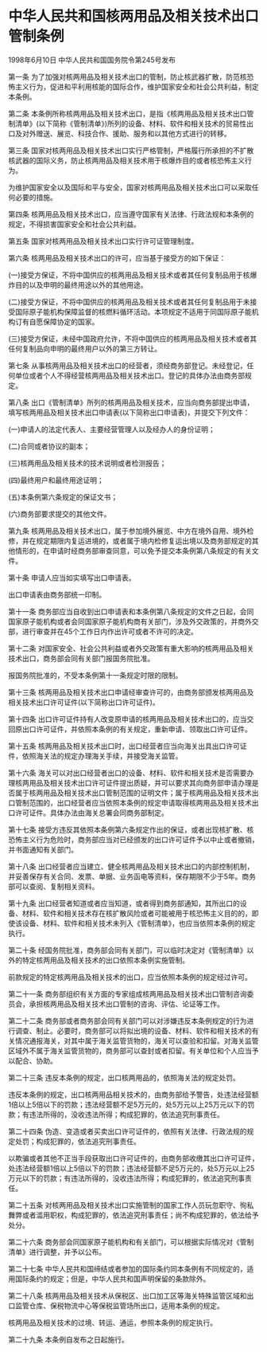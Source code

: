 # 中华人民共和国核两用品及相关技术出口管制条例

1998年6月10日 中华人民共和国国务院令第245号发布　

  

第一条 为了加强对核两用品及相关技术出口的管制，防止核武器扩散，防范核恐怖主义行为，促进和平利用核能的国际合作，维护国家安全和社会公共利益，制定本条例。

第二条 本条例所称核两用品及相关技术出口，是指《核两用品及相关技术出口管制清单》(以下简称《管制清单》)所列的设备、材料、软件和相关技术的贸易性出口及对外赠送、展览、科技合作、援助、服务和以其他方式进行的转移。

第三条 国家对核两用品及相关技术出口实行严格管制，严格履行所承担的不扩散核武器的国际义务，防止核两用品及相关技术用于核爆炸目的或者核恐怖主义行为。

为维护国家安全以及国际和平与安全，国家对核两用品及相关技术出口可以采取任何必要的措施。

第四条 核两用品及相关技术出口，应当遵守国家有关法律、行政法规和本条例的规定，不得损害国家安全和社会公共利益。

第五条 国家对核两用品及相关技术出口实行许可证管理制度。

第六条 核两用品及相关技术出口的许可，应当基于接受方的如下保证：

(一)接受方保证，不将中国供应的核两用品及相关技术或者其任何复制品用于核爆炸目的以及申明的最终用途以外的其他用途。

(二)接受方保证，不将中国供应的核两用品及相关技术或者其任何复制品用于未接受国际原子能机构保障监督的核燃料循环活动。本项规定不适用于同国际原子能机构订有自愿保障协定的国家。

(三)接受方保证，未经中国政府允许，不将中国供应的核两用品及相关技术或者其任何复制品向申明的最终用户以外的第三方转让。

第七条 从事核两用品及相关技术出口的经营者，须经商务部登记。未经登记，任何单位或者个人不得经营核两用品及相关技术出口。登记的具体办法由商务部规定。

第八条 出口《管制清单》所列的核两用品及相关技术，应当向商务部提出申请，填写核两用品及相关技术出口申请表(以下简称出口申请表)，并提交下列文件：

(一)申请人的法定代表人、主要经营管理人以及经办人的身份证明；

(二)合同或者协议的副本；

(三)核两用品及相关技术的技术说明或者检测报告；

(四)最终用户和最终用途证明；

(五)本条例第六条规定的保证文书；

(六)商务部要求提交的其他文件。

第九条 核两用品及相关技术出口，属于参加境外展览、中方在境外自用、境外检修，并在规定期限内复运进境的，或者属于境内检修复运出境以及商务部规定的其他情形的，在申请时经商务部审查同意，可以免予提交本条例第八条规定的有关文件。

第十条 申请人应当如实填写出口申请表。

出口申请表由商务部统一印制。

第十一条 商务部应当自收到出口申请表和本条例第八条规定的文件之日起，会同国家原子能机构或者会同国家原子能机构商有关部门，涉及外交政策的，并商外交部，进行审查并在45个工作日内作出许可或者不许可的决定。

第十二条 对国家安全、社会公共利益或者外交政策有重大影响的核两用品及相关技术出口，商务部会同有关部门报国务院批准。

报国务院批准的，不受本条例第十一条规定时限的限制。

第十三条 核两用品及相关技术出口申请经审查许可的，由商务部颁发核两用品及相关技术出口许可证件(以下简称出口许可证件)。

第十四条 出口许可证件持有人改变原申请的核两用品及相关技术出口的，应当交回原出口许可证件，并依照本条例的有关规定，重新申请、领取出口许可证件。

第十五条 核两用品及相关技术出口时，出口经营者应当向海关出具出口许可证件，依照海关法的规定办理海关手续，并接受海关监管。

第十六条 海关可以对出口经营者出口的设备、材料、软件和相关技术是否需要办理核两用品及相关技术出口许可证件提出质疑，并可以要求其向商务部申请办理是否属于核两用品及相关技术出口管制范围的证明文件；属于核两用品及相关技术出口管制范围的，出口经营者应当依照本条例的规定申请取得核两用品及相关技术出口许可证件。具体办法由海关总署会同商务部制定。

第十七条 接受方违反其依照本条例第六条规定作出的保证，或者出现核扩散、核恐怖主义行为危险时，商务部应当对已经颁发的出口许可证件予以中止或者撤销，并书面通知有关部门。

第十八条 出口经营者应当建立、健全核两用品及相关技术出口的内部控制机制，并妥善保存有关合同、发票、单据、业务函电等资料，保存期限不少于5年。商务部可以查阅、复制相关资料。

第十九条 出口经营者知道或者应当知道，或者得到商务部通知，其所出口的设备、材料、软件和相关技术存在核扩散风险或者可能被用于核恐怖主义目的的，即使该设备、材料、软件和相关技术未列入《管制清单》，也应当依照本条例的规定执行。

第二十条 经国务院批准，商务部会同有关部门，可以临时决定对《管制清单》以外的特定核两用品及相关技术的出口依照本条例实施管制。

前款规定的特定核两用品及相关技术的出口，应当依照本条例的规定经过许可。

第二十一条 商务部组织有关方面的专家组成核两用品及相关技术出口管制咨询委员会，承担核两用品及相关技术出口管制的咨询、评估、论证等工作。

第二十二条 商务部或者商务部会同有关部门可以对涉嫌违反本条例规定的行为进行调查、制止。必要时，商务部可以将拟出境的设备、材料、软件和相关技术的有关情况通报海关，对其中属于海关监管货物的，海关可以查验和扣留。对海关监管区域外不属于海关监管货物的，商务部可以查封或者扣留。有关单位和个人应当予以配合、协助。

第二十三条 违反本条例的规定，出口核两用品的，依照海关法的规定处罚。

违反本条例的规定，出口核两用品相关技术的，由商务部给予警告，处违法经营额1倍以上5倍以下的罚款；违法经营额不足5万元的，处5万元以上25万元以下的罚款；有违法所得的，没收违法所得；构成犯罪的，依法追究刑事责任。

第二十四条 伪造、变造或者买卖出口许可证件的，依照有关法律、行政法规的规定处罚；构成犯罪的，依法追究刑事责任。

以欺骗或者其他不正当手段获取出口许可证件的，由商务部收缴其出口许可证件，处违法经营额1倍以上5倍以下的罚款；违法经营额不足5万元的，处5万元以上25万元以下的罚款；有违法所得的，没收违法所得；构成犯罪的，依法追究刑事责任。

第二十五条 对核两用品及相关技术出口实施管制的国家工作人员玩忽职守、徇私舞弊或者滥用职权，构成犯罪的，依法追究刑事责任；尚不构成犯罪的，依法给予处分。

第二十六条 商务部会同国家原子能机构和有关部门，可以根据实际情况对《管制清单》进行调整，并予以公布。

第二十七条 中华人民共和国缔结或者参加的国际条约同本条例有不同规定的，适用国际条约的规定；但是，中华人民共和国声明保留的条款除外。

第二十八条 核两用品及相关技术从保税区、出口加工区等海关特殊监管区域和出口监管仓库、保税物流中心等保税监管场所出口，适用本条例的规定。

核两用品及相关技术的过境、转运、通运，参照本条例的规定执行。

第二十九条 本条例自发布之日起施行。